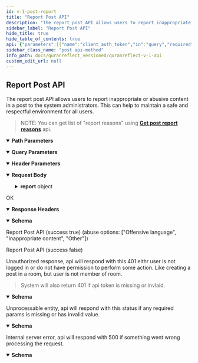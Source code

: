 ```yaml
---
id: v-1-post-report
title: "Report Post API"
description: "The report post API allows users to report inappropriate or abusive content in a post to the system administrators. This can help to maintain a safe and respectful environment for all users."
sidebar_label: "Report Post API"
hide_title: true
hide_table_of_contents: true
api: {"parameters":[{"name":"client_auth_token","in":"query","required":true,"schema":{"type":"string"},"description":"Client API token"},{"schema":{"type":"string"},"in":"header","name":"access-token","description":"user access token","required":true},{"schema":{"type":"string"},"in":"header","name":"client","description":"client access token","required":true},{"schema":{"type":"string"},"in":"header","name":"expiry","required":true,"description":"timestamp of token expiry"},{"schema":{"type":"string","default":"Bearer","example":"Bearer"},"in":"header","name":"token-type","description":"access token type","required":true},{"schema":{"type":"string"},"in":"header","name":"uid","description":"user uid","required":true},{"schema":{"type":"integer"},"name":"post_id","in":"path","required":true,"description":"post id"}],"responses":{"200":{"description":"OK","headers":{},"content":{"application/json":{"schema":{"type":"object","properties":{"success":{"type":"boolean"},"message":{"type":"string"}},"x-examples":{"Example 1":{"success":true,"message":"The post was reported successfully."}}},"examples":{"example-0":{"summary":"Report Post API (success true) (abuse options: [\"Offensive language\", \"Inappropriate content\", \"Other\"])","value":{"success":true,"message":"The post was reported successfully."}},"example-1":{"summary":"Report Post API (success false)","value":{"success":false,"message":"Some thing went wrong, please try again later!"}}}}}},"401":{"description":"Unauthorized response, api will respond with this 401 eithr user is not logged in or do not have permission to perform some action. Like creating a post in a room, but user is not member of room.\n\n> System will also return 401 if api token is missing or invlaid.","content":{"application/json":{"schema":{"type":"object","x-examples":{"Example 1":{"errors":["You need to sign in or sign up before continuing."]}},"properties":{"errors":{"type":"array","items":{"type":"string"}},"status":{"type":"integer","default":401},"success":{"type":"boolean","default":false}}},"examples":{"not logged in":{"value":{"errors":["You need to sign in or sign up before continuing."],"success":false}},"missing or invalid api key":{"value":{"message":"You don't have permission!","status":401,"success":false}}}}}},"422":{"description":"Unprocessable entity, api will respond with this status if any required params is missing or has invalid value.","content":{"application/json":{"schema":{"type":"object","x-examples":{"Example 1":{"success":false,"errors":["User not found."],"status":"error"}},"properties":{"success":{"type":"boolean","default":false},"errors":{"type":"array","description":"list of errors","items":{"type":"string"}},"status":{"type":"string","default":"error","description":"422, unprocessable entity"}}},"examples":{"Example 1":{"value":{"success":false,"errors":["string"],"status":"error"}}}}}},"500":{"description":"Internal server error, api will respond with 500 if something went wrong processing the request.","content":{"application/json":{"schema":{"type":"object","properties":{"success":{"type":"boolean","default":false},"message":{"type":"string","default":"internal server error","description":"error message"}},"required":["success","message"]}}}}},"tags":["Posts"],"operationId":"v1-post-report","description":"The report post API allows users to report inappropriate or abusive content in a post to the system administrators. This can help to maintain a safe and respectful environment for all users.\n\n> NOTE: You can get list of \"report reasons\" using [**Get post report reasons**](/operations/post-report-option) api.","requestBody":{"content":{"application/json":{"schema":{"type":"object","x-examples":{"Example 1":{"report":{"abuse":"Offensive language","comments":"report this post"}}},"properties":{"report":{"type":"object","properties":{"abuse":{"type":"string","description":"Report reason"},"comments":{"type":"string","description":"user comments"}}}}},"examples":{"Example 1":{"value":{"report":{"abuse":"Offensive language","comments":"report this post"}}}}}}},"method":"post","path":"/v1/posts/{post_id}/report","servers":[{"url":"https://quranreflect.com","description":"Production"}],"securitySchemes":{"apikey":{"name":"client_auth_token","type":"apiKey","in":"query"}},"jsonRequestBodyExample":{"report":{"abuse":"string","comments":"string"}},"info":{"title":"QuranReflect V1 API","description":"QuranReflect V1 APIs allows your app to interact with https://quranreflect.com resources. \n\n ## Getting started \n\n Our APIs are not public and require an API key. Please contact us via email `amer@qreflect.com` to get yours. \n\n ## User-specific APIs  \n\n All user-specific APIs (For example [Creating a post](/operations/post-create)) require the following headers:  \n\n - `access-token` the user access token, this token can be changed with every request. \n\n - `token-type`  value should always be `Bearer`. \n\n - `client` the client token, this too can be changed with every request. \n\n - `expiry` unix timestamp (in seconds) to indicate when access token will expire. \n\n - `uid` user's unique identifier. \n\n - `Authorization`: complete authorization header. Sample value `Bearer eyJhY2Nlc3MtdG9rZW4iOiJ4cjBrb3g1eXdVM3JrelVMZjhVUzlBIiwidG9rZW4tdHlwZSI6IkJlYXJlciIsImNsaWVudCI6IkpQeFJCRTloVmRBbDlTX1BVdEhJN2ciLCJleHBpcnkiOiIxNzA1OTQwNTQ3IiwidWlkIjoiYW1lci5hYmJhc0BtYWlsaW5hdG9yLmNvbSJ9`. \n\n The values of `access-token`, `client`, `expiry`, and `uid` headers will be returned in the response of [User Sign in API](/operations/user-signin).","version":"1.0.0"},"postman":{"name":"Report Post API","description":{"content":"The report post API allows users to report inappropriate or abusive content in a post to the system administrators. This can help to maintain a safe and respectful environment for all users.\n\n> NOTE: You can get list of \"report reasons\" using [**Get post report reasons**](/operations/post-report-option) api.","type":"text/plain"},"url":{"path":["v1","posts",":post_id","report"],"host":["{{baseUrl}}"],"query":[{"disabled":false,"description":{"content":"(Required) Client API token","type":"text/plain"},"key":"client_auth_token","value":""}],"variable":[{"disabled":false,"description":{"content":"(Required) post id","type":"text/plain"},"type":"any","value":"","key":"post_id"}]},"header":[{"disabled":false,"description":{"content":"(Required) user access token","type":"text/plain"},"key":"access-token","value":""},{"disabled":false,"description":{"content":"(Required) client access token","type":"text/plain"},"key":"client","value":""},{"disabled":false,"description":{"content":"(Required) timestamp of token expiry","type":"text/plain"},"key":"expiry","value":""},{"disabled":false,"description":{"content":"(Required) access token type","type":"text/plain"},"key":"token-type","value":""},{"disabled":false,"description":{"content":"(Required) user uid","type":"text/plain"},"key":"uid","value":""},{"key":"Content-Type","value":"application/json"},{"key":"Accept","value":"application/json"}],"method":"POST","body":{"mode":"raw","raw":"\"\"","options":{"raw":{"language":"json"}}}}}
sidebar_class_name: "post api-method"
info_path: docs/quranreflect_versioned/quranreflect-v-1-api
custom_edit_url: null
---
```



## Report Post API



The report post API allows users to report inappropriate or abusive content in a post to the system administrators. This can help to maintain a safe and respectful environment for all users.

> NOTE: You can get list of "report reasons" using [**Get post report reasons**](/operations/post-report-option) api.

<details style={{"marginBottom":"1rem"}} data-collapsed={false} open={true}><summary style={{}}><strong>Path Parameters</strong></summary><div><ul><ParamsItem className={"paramsItem"} param={{"schema":{"type":"integer"},"name":"post_id","in":"path","required":true,"description":"post id"}}></ParamsItem></ul></div></details><details style={{"marginBottom":"1rem"}} data-collapsed={false} open={true}><summary style={{}}><strong>Query Parameters</strong></summary><div><ul><ParamsItem className={"paramsItem"} param={{"name":"client_auth_token","in":"query","required":true,"schema":{"type":"string"},"description":"Client API token"}}></ParamsItem></ul></div></details><details style={{"marginBottom":"1rem"}} data-collapsed={false} open={true}><summary style={{}}><strong>Header Parameters</strong></summary><div><ul><ParamsItem className={"paramsItem"} param={{"schema":{"type":"string"},"in":"header","name":"access-token","description":"user access token","required":true}}></ParamsItem><ParamsItem className={"paramsItem"} param={{"schema":{"type":"string"},"in":"header","name":"client","description":"client access token","required":true}}></ParamsItem><ParamsItem className={"paramsItem"} param={{"schema":{"type":"string"},"in":"header","name":"expiry","required":true,"description":"timestamp of token expiry"}}></ParamsItem><ParamsItem className={"paramsItem"} param={{"schema":{"type":"string","default":"Bearer","example":"Bearer"},"in":"header","name":"token-type","description":"access token type","required":true}}></ParamsItem><ParamsItem className={"paramsItem"} param={{"schema":{"type":"string"},"in":"header","name":"uid","description":"user uid","required":true}}></ParamsItem></ul></div></details><MimeTabs><TabItem label={"application/json"} value={"application/json-schema"}><details style={{}} data-collapsed={false} open={true}><summary style={{"textAlign":"left"}}><strong>Request Body</strong></summary><div style={{"textAlign":"left","marginLeft":"1rem"}}></div><ul style={{"marginLeft":"1rem"}}><SchemaItem collapsible={true} className={"schemaItem"}><details style={{}}><summary style={{}}><strong>report</strong><span style={{"opacity":"0.6"}}> object</span></summary><div style={{"marginLeft":"1rem"}}><SchemaItem collapsible={false} name={"abuse"} required={false} schemaName={"string"} qualifierMessage={undefined} schema={{"type":"string","description":"Report reason"}}></SchemaItem><SchemaItem collapsible={false} name={"comments"} required={false} schemaName={"string"} qualifierMessage={undefined} schema={{"type":"string","description":"user comments"}}></SchemaItem></div></details></SchemaItem></ul></details></TabItem></MimeTabs><div><ApiTabs><TabItem label={"200"} value={"200"}><div>

OK

</div><details style={{"textAlign":"left","marginBottom":"1rem"}} data-collaposed={true} open={false}><summary style={{}}><strong>Response Headers</strong></summary><ul style={{"marginLeft":"1rem"}}></ul></details><div><MimeTabs schemaType={"response"}><TabItem label={"application/json"} value={"application/json"}><SchemaTabs><TabItem label={"Schema"} value={"Schema"}><details style={{}} data-collapsed={false} open={true}><summary style={{"textAlign":"left"}}><strong>Schema</strong></summary><div style={{"textAlign":"left","marginLeft":"1rem"}}></div><ul style={{"marginLeft":"1rem"}}><SchemaItem collapsible={false} name={"success"} required={false} schemaName={"boolean"} qualifierMessage={undefined} schema={{"type":"boolean"}}></SchemaItem><SchemaItem collapsible={false} name={"message"} required={false} schemaName={"string"} qualifierMessage={undefined} schema={{"type":"string"}}></SchemaItem></ul></details></TabItem><TabItem label={"Example (from schema)"} value={"Example (from schema)"}><ResponseSamples responseExample={"{\n  \"success\": true,\n  \"message\": \"string\"\n}"} language={"json"}></ResponseSamples></TabItem><TabItem label={"example-0"} value={"example-0"}><p> Report Post API (success true) (abuse options: ["Offensive language", "Inappropriate content", "Other"])</p><ResponseSamples responseExample={"{\n  \"success\": true,\n  \"message\": \"The post was reported successfully.\"\n}"} language={"json"}></ResponseSamples></TabItem><TabItem label={"example-1"} value={"example-1"}><p> Report Post API (success false)</p><ResponseSamples responseExample={"{\n  \"success\": false,\n  \"message\": \"Some thing went wrong, please try again later!\"\n}"} language={"json"}></ResponseSamples></TabItem></SchemaTabs></TabItem></MimeTabs></div></TabItem><TabItem label={"401"} value={"401"}><div>

Unauthorized response, api will respond with this 401 eithr user is not logged in or do not have permission to perform some action. Like creating a post in a room, but user is not member of room.

> System will also return 401 if api token is missing or invlaid.

</div><div><MimeTabs schemaType={"response"}><TabItem label={"application/json"} value={"application/json"}><SchemaTabs><TabItem label={"Schema"} value={"Schema"}><details style={{}} data-collapsed={false} open={true}><summary style={{"textAlign":"left"}}><strong>Schema</strong></summary><div style={{"textAlign":"left","marginLeft":"1rem"}}></div><ul style={{"marginLeft":"1rem"}}><SchemaItem collapsible={false} name={"errors"} required={false} schemaName={"string[]"} qualifierMessage={undefined} schema={{"type":"array","items":{"type":"string"}}}></SchemaItem><SchemaItem collapsible={false} name={"status"} required={false} schemaName={"integer"} qualifierMessage={undefined} schema={{"type":"integer","default":401}}></SchemaItem><SchemaItem collapsible={false} name={"success"} required={false} schemaName={"boolean"} qualifierMessage={undefined} schema={{"type":"boolean","default":false}}></SchemaItem></ul></details></TabItem><TabItem label={"Example (from schema)"} value={"Example (from schema)"}><ResponseSamples responseExample={"{\n  \"errors\": [\n    \"string\"\n  ],\n  \"status\": 401,\n  \"success\": false\n}"} language={"json"}></ResponseSamples></TabItem><TabItem label={"not logged in"} value={"not logged in"}><ResponseSamples responseExample={"{\n  \"errors\": [\n    \"You need to sign in or sign up before continuing.\"\n  ],\n  \"success\": false\n}"} language={"json"}></ResponseSamples></TabItem><TabItem label={"missing or invalid api key"} value={"missing or invalid api key"}><ResponseSamples responseExample={"{\n  \"message\": \"You don't have permission!\",\n  \"status\": 401,\n  \"success\": false\n}"} language={"json"}></ResponseSamples></TabItem></SchemaTabs></TabItem></MimeTabs></div></TabItem><TabItem label={"422"} value={"422"}><div>

Unprocessable entity, api will respond with this status if any required params is missing or has invalid value.

</div><div><MimeTabs schemaType={"response"}><TabItem label={"application/json"} value={"application/json"}><SchemaTabs><TabItem label={"Schema"} value={"Schema"}><details style={{}} data-collapsed={false} open={true}><summary style={{"textAlign":"left"}}><strong>Schema</strong></summary><div style={{"textAlign":"left","marginLeft":"1rem"}}></div><ul style={{"marginLeft":"1rem"}}><SchemaItem collapsible={false} name={"success"} required={false} schemaName={"boolean"} qualifierMessage={undefined} schema={{"type":"boolean","default":false}}></SchemaItem><SchemaItem collapsible={false} name={"errors"} required={false} schemaName={"string[]"} qualifierMessage={undefined} schema={{"type":"array","description":"list of errors","items":{"type":"string"}}}></SchemaItem><SchemaItem collapsible={false} name={"status"} required={false} schemaName={"string"} qualifierMessage={undefined} schema={{"type":"string","default":"error","description":"422, unprocessable entity"}}></SchemaItem></ul></details></TabItem><TabItem label={"Example (from schema)"} value={"Example (from schema)"}><ResponseSamples responseExample={"{\n  \"success\": false,\n  \"errors\": [\n    \"string\"\n  ],\n  \"status\": \"error\"\n}"} language={"json"}></ResponseSamples></TabItem><TabItem label={"Example 1"} value={"Example 1"}><ResponseSamples responseExample={"{\n  \"success\": false,\n  \"errors\": [\n    \"string\"\n  ],\n  \"status\": \"error\"\n}"} language={"json"}></ResponseSamples></TabItem></SchemaTabs></TabItem></MimeTabs></div></TabItem><TabItem label={"500"} value={"500"}><div>

Internal server error, api will respond with 500 if something went wrong processing the request.

</div><div><MimeTabs schemaType={"response"}><TabItem label={"application/json"} value={"application/json"}><SchemaTabs><TabItem label={"Schema"} value={"Schema"}><details style={{}} data-collapsed={false} open={true}><summary style={{"textAlign":"left"}}><strong>Schema</strong></summary><div style={{"textAlign":"left","marginLeft":"1rem"}}></div><ul style={{"marginLeft":"1rem"}}><SchemaItem collapsible={false} name={"success"} required={true} schemaName={"boolean"} qualifierMessage={undefined} schema={{"type":"boolean","default":false}}></SchemaItem><SchemaItem collapsible={false} name={"message"} required={true} schemaName={"string"} qualifierMessage={undefined} schema={{"type":"string","default":"internal server error","description":"error message"}}></SchemaItem></ul></details></TabItem><TabItem label={"Example (from schema)"} value={"Example (from schema)"}><ResponseSamples responseExample={"{\n  \"success\": false,\n  \"message\": \"internal server error\"\n}"} language={"json"}></ResponseSamples></TabItem></SchemaTabs></TabItem></MimeTabs></div></TabItem></ApiTabs></div>
      